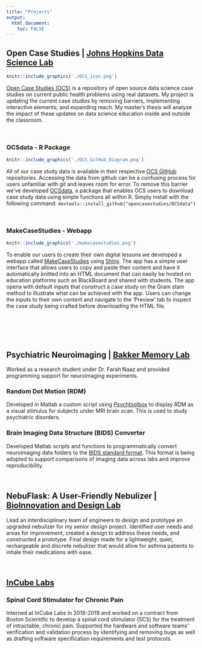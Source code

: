 ```yaml
---
title: "Projects"
output: 
  html_document:
    toc: FALSE
---
```


## Open Case Studies | [Johns Hopkins Data Science Lab](https://jhudatascience.org/)

```r
knitr::include_graphics('./OCS_icon.png')
```

[Open Case Studies (OCS)](https://www.opencasestudies.org/) is a repository of open source data science case studies on current public health problems using real datasets. My project is updating the current case studies by removing barriers, implementing interactive elements, and expanding reach. My master's thesis will analyze the impact of these updates on data science education inside and outside the classroom.

&nbsp;
&nbsp;
&nbsp;
&nbsp;
&nbsp;





### OCSdata - R Package

```r
knitr::include_graphics('./OCS_GitHub_Diagram.png')
```

All of our case study data is available in their respective [OCS GitHub](https://github.com/opencasestudies) repositories. Accessing the data from 
github can be a confusing process for users unfamiliar with git and leaves room for error. To remove this barrier we've developed [OCSdata](https://github.com/opencasestudies/OCSdata), a package that enables OCS users to download case study data using simple functions all within R. Simply install with the following command: `devtools::install_github("opencasestudies/OCSdata")`

&nbsp;
&nbsp;
&nbsp;
&nbsp;
&nbsp;

<!-- <center> -->
<!-- ![Accessing Case Study Data Flowchart](./OCS_GitHub_Diagram.png){width=50%} -->
<!-- </center> -->




### MakeCaseStudies - Webapp

```r
knitr::include_graphics('./makecasestudies.png')
```

To enable our users to create their own digital lessons we developed a webapp called [MakeCaseStudies](https://rsconnect.biostat.jhsph.edu/MakeCaseStudies/) using [Shiny](https://shiny.rstudio.com/). The app has a simple user interface that allows users to copy and paste their content and have it automatically knitted into an HTML document that can easily be hosted on education platforms such as BlackBoard and shared with students. The app opens with default inputs that construct a case study on the Gram stain method to illustrate what can be achieved with the app. Users can change the inputs to their own content and navigate to the 'Preview' tab to inspect the case study being crafted before downloading the HTML file.  

<!-- <center> -->
<!-- ![MakeCaseStudies Preview Tab](./makecasestudies.png){width=50%} -->
<!-- </center> -->

&nbsp;
&nbsp;
&nbsp;
&nbsp;
&nbsp;


<br/><br/>

## Psychiatric Neuroimaging | [Bakker Memory Lab](https://bakkerlab.johnshopkins.edu/index.html)
Worked as a research student under Dr. Farah Naaz and provided programming support for neuroimaging experiments. 

### Random Dot Motion (RDM)
Developed in Matlab a custom script using [Psychtoolbox](http://psychtoolbox.org/) to display RDM as a visual stimulus for subjects under MRI brain scan. This is used to study psychiatric disorders. 

### Brain Imaging Data Structure (BIDS) Converter
Developed Matlab scripts and functions to programmatically convert neuroimaging data folders to the [BIDS standard format](https://bids.neuroimaging.io/). This format is being adopted to support comparisons of imaging data across labs and improve reproducibility. 

&nbsp;
&nbsp;
&nbsp;
&nbsp;
&nbsp;




## NebuFlask: A User-Friendly Nebulizer | [BioInnovation and Design Lab](https://www.scu.edu/engineering/labs--research/labs/bioinnovation-and-design-lab/)
Lead an interdisciplinary team of engineers to design and prototype an upgraded nebulizer for my senior design project. Identified user needs and areas for improvement, created a design to address these needs, and constructed a prototype. Final design made for a lightweight, quiet, rechargeable and discrete nebulizer that would allow for asthma patients to inhale their medications with ease. 

&nbsp;
&nbsp;
&nbsp;
&nbsp;
&nbsp;




## [InCube Labs](https://www.incubelabs.com/)

### Spinal Cord Stimulator for Chronic Pain
Interned at InCube Labs in 2018-2019 and worked on a contract from Boston Scientific to develop a spinal cord stimulator (SCS) for the treatment of intractable, chronic pain. Supported the hardware and software teams' verification and validation process by identifying and removing bugs as well as drafting software specification requirements and test protocols.

